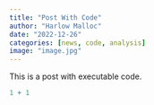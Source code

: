 ```yaml
---
title: "Post With Code"
author: "Harlow Malloc"
date: "2022-12-26"
categories: [news, code, analysis]
image: "image.jpg"
---
```


This is a post with executable code.

```r
1 + 1
```
